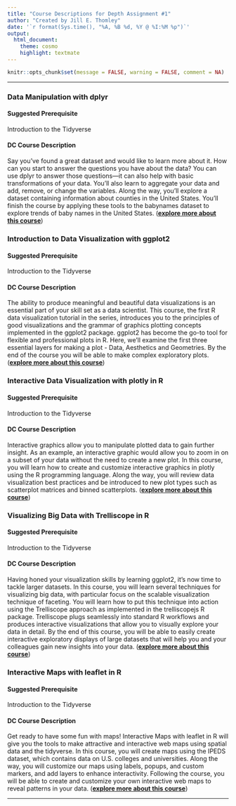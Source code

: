 ```yaml
---
title: "Course Descriptions for Depth Assignment #1"
author: "Created by Jill E. Thomley"
date: '`r format(Sys.time(), "%A, %B %d, %Y @ %I:%M %p")`'
output: 
  html_document: 
    theme: cosmo
    highlight: textmate
---
```


```r
knitr::opts_chunk$set(message = FALSE, warning = FALSE, comment = NA)
```

<hr>

### **Data Manipulation with dplyr**

#### **Suggested Prerequisite**

Introduction to the Tidyverse

#### **DC Course Description**

Say you've found a great dataset and would like to learn more about it. How can you start to answer the questions you have about the data? You can use dplyr to answer those questions—it can also help with basic transformations of your data. You'll also learn to aggregate your data and add, remove, or change the variables. Along the way, you'll explore a dataset containing information about counties in the United States. You'll finish the course by applying these tools to the babynames dataset to explore trends of baby names in the United States. ([**explore more about this course**](https://learn.datacamp.com/courses/data-manipulation-with-dplyr))


### **Introduction to Data Visualization with ggplot2**

#### **Suggested Prerequisite**

Introduction to the Tidyverse

#### **DC Course Description**

The ability to produce meaningful and beautiful data visualizations is an essential part of your skill set as a data scientist. This course, the first R data visualization tutorial in the series, introduces you to the principles of good visualizations and the grammar of graphics plotting concepts implemented in the ggplot2 package. ggplot2 has become the go-to tool for flexible and professional plots in R. Here, we’ll examine the first three essential layers for making a plot - Data, Aesthetics and Geometries. By the end of the course you will be able to make complex exploratory plots. ([**explore more about this course**](https://learn.datacamp.com/courses/introduction-to-data-visualization-with-ggplot2))


### **Interactive Data Visualization with plotly in R**

#### **Suggested Prerequisite**

Introduction to the Tidyverse

#### **DC Course Description**

Interactive graphics allow you to manipulate plotted data to gain further insight. As an example, an interactive graphic would allow you to zoom in on a subset of your data without the need to create a new plot. In this course, you will learn how to create and customize interactive graphics in plotly using the R programming language. Along the way, you will review data visualization best practices and be introduced to new plot types such as scatterplot matrices and binned scatterplots. ([**explore more about this course**](https://learn.datacamp.com/courses/interactive-data-visualization-with-plotly-in-r))


### **Visualizing Big Data with Trelliscope in R**

#### **Suggested Prerequisite**

Introduction to the Tidyverse

#### **DC Course Description**

Having honed your visualization skills by learning ggplot2, it's now time to tackle larger datasets. In this course, you will learn several techniques for visualizing big data, with particular focus on the scalable visualization technique of faceting. You will learn how to put this technique into action using the Trelliscope approach as implemented in the trelliscopejs R package. Trelliscope plugs seamlessly into standard R workflows and produces interactive visualizations that allow you to visually explore your data in detail. By the end of this course, you will be able to easily create interactive exploratory displays of large datasets that will help you and your colleagues gain new insights into your data. ([**explore more about this course**](https://learn.datacamp.com/courses/visualizing-big-data-with-trelliscope-in-r))


### **Interactive Maps with leaflet in R**

#### **Suggested Prerequisite**

Introduction to the Tidyverse

#### **DC Course Description**

Get ready to have some fun with maps! Interactive Maps with leaflet in R will give you the tools to make attractive and interactive web maps using spatial data and the tidyverse. In this course, you will create maps using the IPEDS dataset, which contains data on U.S. colleges and universities. Along the way, you will customize our maps using labels, popups, and custom markers, and add layers to enhance interactivity. Following the course, you will be able to create and customize your own interactive web maps to reveal patterns in your data. ([**explore more about this course**](https://learn.datacamp.com/courses/interactive-maps-with-leaflet-in-r))

<hr>